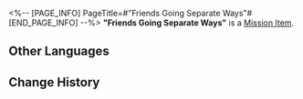 <%-- [PAGE_INFO]
PageTitle=#"Friends Going Separate Ways"#
[END_PAGE_INFO] --%>
{{Item Infobox
|id          = 140268
|image       = Item Friends Going Separate Ways.png
|type        = Mission Item
|invCategory = Missions
|rarity      = 3
|effect      = 
|description = A scene you photographed. It seems to be that of friends parting.
}}
{{Description|''"I'm afraid we might never see each other again after this goodbye."''}}
'''"Friends Going Separate Ways"''' is a [[Mission Item]].

==Other Languages==
{{Other Languages
|en   = "Friends Going Separate Ways"
|zhs  = 「各奔东西的友人」
|zht  = 「各奔東西的友人」
|ja   = 「それぞれの道を行く友人たち」
|ko   = 「뿔뿔이 흩어지는 친구」
|es   = "Amigos que toman caminos separados"
|fr   = «&nbsp;Séparation entre amis&nbsp;»
|ru   = «Каждый идёт своей дорогой»
|th   = "เพื่อนที่ต้องแยกจากกัน"
|vi   = "Bạn Bè Mỗi Người Một Nơi"
|de   = „Freunde gehen getrennte Wege“
|id   = "Teman yang akan Berpisah"
|pt   = "Amigos Indo em Caminhos Opostos"
}}

==Change History==
{{Change History|1.2}}